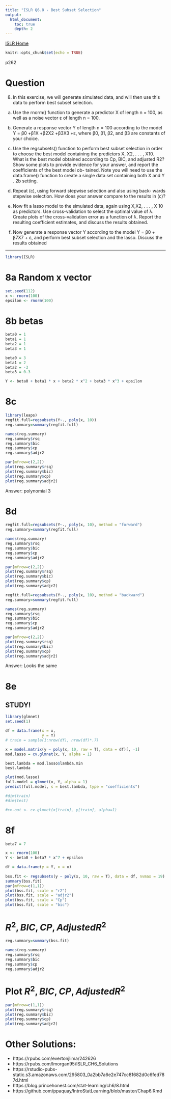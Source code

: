 ```yaml
---
title: "ISLR Q6.8 - Best Subset Selection"
output:
  html_document:
    toc: true
    depth: 2      
---
```

[ISLR Home](../index.html)

```r
knitr::opts_chunk$set(echo = TRUE)
```

p262

# Question

8. In this exercise, we will generate simulated data, and will then use this data to perform best subset selection.

(a) Use the rnorm() function to generate a predictor X of length n = 100, as well as a noise vector ε of length n = 100.

(b) Generate a response vector Y of length n = 100 according to the model
Y = β0 +β1X +β2X2 +β3X3 +ε, where β0, β1, β2, and β3 are constants of your choice.

(c) Use the regsubsets() function to perform best subset selection in order to choose the best model containing the predictors X, X2, . . . , X10. What is the best model obtained according to Cp, BIC, and adjusted R2? Show some plots to provide evidence for your answer, and report the coefficients of the best model ob- tained. Note you will need to use the data.frame() function to create a single data set containing both X and Y .
2b setting.

(d) Repeat (c), using forward stepwise selection and also using back- wards stepwise selection. How does your answer compare to the results in (c)?

(e) Now fit a lasso model to the simulated data, again using X,X2, . . . , X 10 as predictors. Use cross-validation to select the optimal value of λ. Create plots of the cross-validation error as a function of λ. Report the resulting coefficient estimates, and discuss the results obtained.

(f) Now generate a response vector Y according to the model Y = β0 + β7X7 + ε,
and perform best subset selection and the lasso. Discuss the results obtained

***

```r
library(ISLR)
```

# 8a Random x vector

```r
set.seed(112)
x <- rnorm(100)
epsilon <- rnorm(100)
```


# 8b betas
```r
beta0 = 1
beta1 = 1
beta2 = 1
beta3 = 1

beta0 = 3
beta1 = 2
beta2 = -3
beta3 = 0.3

Y <- beta0 + beta1 * x + beta2 * x^2 + beta3 * x^3 + epsilon
```


# 8c
```r
library(leaps)
regfit.full=regsubsets(Y~., poly(x, 10))
reg.summary=summary(regfit.full)

names(reg.summary)
reg.summary$rsq
reg.summary$bic
reg.summary$cp
reg.summary$adjr2

par(mfrow=c(2,2))
plot(reg.summary$rsq)
plot(reg.summary$bic)
plot(reg.summary$cp)
plot(reg.summary$adjr2)
```

Answer: polynomial 3

# 8d

```r
regfit.full=regsubsets(Y~., poly(x, 10), method = "forward")
reg.summary=summary(regfit.full)

names(reg.summary)
reg.summary$rsq
reg.summary$bic
reg.summary$cp
reg.summary$adjr2

par(mfrow=c(2,2))
plot(reg.summary$rsq)
plot(reg.summary$bic)
plot(reg.summary$cp)
plot(reg.summary$adjr2)

regfit.full=regsubsets(Y~., poly(x, 10), method = "backward")
reg.summary=summary(regfit.full)

names(reg.summary)
reg.summary$rsq
reg.summary$bic
reg.summary$cp
reg.summary$adjr2

par(mfrow=c(2,2))
plot(reg.summary$rsq)
plot(reg.summary$bic)
plot(reg.summary$cp)
plot(reg.summary$adjr2)
```


Answer: Looks the same

# 8e

## STUDY!

```r
library(glmnet)
set.seed(1)

df = data.frame(x = x,
                y = Y)
# train = sample(1:nrow(df), nrow(df)*.7)

x = model.matrix(y ~ poly(x, 10, raw = T), data = df)[, -1]
mod.lasso = cv.glmnet(x, Y, alpha = 1)

best.lambda = mod.lasso$lambda.min
best.lambda

plot(mod.lasso)
full.model = glmnet(x, Y, alpha = 1)
predict(full.model, s = best.lambda, type = "coefficients")

#dim(train)
#dim(test)

#cv.out <- cv.glmnet(x[train], y[train], alpha=1)
```


# 8f

```r
beta7 = 7

x <- rnorm(100)
Y <- beta0 + beta7 * x^7 + epsilon

df = data.frame(y = Y, x = x)
                
bss.fit <- regsubsets(y ~ poly(x, 10, raw = T), data = df, nvmax = 19)
summary(bss.fit)
par(mfrow=c(1,1))
plot(bss.fit, scale = "r2")
plot(bss.fit, scale = "adjr2")
plot(bss.fit, scale = "Cp")
plot(bss.fit, scale = "bic")
```


# $R^2, BIC, CP, Adjusted R^2$

```r
reg.summary=summary(bss.fit)

names(reg.summary)
reg.summary$rsq
reg.summary$bic
reg.summary$cp
reg.summary$adjr2
```

# Plot $R^2, BIC, CP, Adjusted R^2$
```r
par(mfrow=c(1,1))
plot(reg.summary$rsq)
plot(reg.summary$bic)
plot(reg.summary$cp)
plot(reg.summary$adjr2)
```

# Other Solutions:

- https://rpubs.com/evertonjlima/242626
- https://rpubs.com/lmorgan95/ISLR_CH6_Solutions
- https://rstudio-pubs-static.s3.amazonaws.com/295803_0a2bb7a6e2e747cc81682d0c6fed787d.html
- https://blog.princehonest.com/stat-learning/ch6/8.html
- https://github.com/ppaquay/IntroStatLearning/blob/master/Chap6.Rmd
